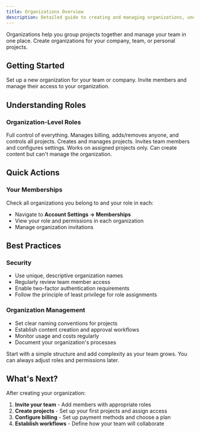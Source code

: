 ```yaml
---
title: Organizations Overview
description: Detailed guide to creating and managing organizations, understanding roles, and team collaboration.
---
```




Organizations help you group projects together and manage your team in one place. Create organizations for your company, team, or personal projects.

## Getting Started

<Columns cols={2}>
  <Card
    title="Create an Organization"
    href="/en/platform/account-teams/create-organization"
    icon="building"
  >
    Set up a new organization for your team or company.
  </Card>
  <Card
    title="Team Management"
    href="/en/platform/account-teams/team-management"
    icon="users"
  >
    Invite members and manage their access to your organization.
  </Card>
</Columns>

## Understanding Roles

### Organization-Level Roles

<Columns cols={3}>
  <Card title="Owner">
    Full control of everything. Manages billing, adds/removes anyone, and controls all projects.
  </Card>
  <Card title="Admin">
    Creates and manages projects. Invites team members and configures settings.
  </Card>
  <Card title="Member">
    Works on assigned projects only. Can create content but can't manage the organization.
  </Card>
</Columns>

## Quick Actions

### Your Memberships

Check all organizations you belong to and your role in each:
- Navigate to **Account Settings → Memberships**
- View your role and permissions in each organization
- Manage organization invitations

## Best Practices

### Security
- Use unique, descriptive organization names
- Regularly review team member access
- Enable two-factor authentication requirements
- Follow the principle of least privilege for role assignments

### Organization Management
- Set clear naming conventions for projects
- Establish content creation and approval workflows
- Monitor usage and costs regularly
- Document your organization's processes

<Callout type="tip">
  Start with a simple structure and add complexity as your team grows. You can always adjust roles and permissions
  later.
</Callout>

## What's Next?

After creating your organization:
1. **Invite your team** - Add members with appropriate roles
2. **Create projects** - Set up your first projects and assign access
3. **Configure billing** - Set up payment methods and choose a plan
4. **Establish workflows** - Define how your team will collaborate